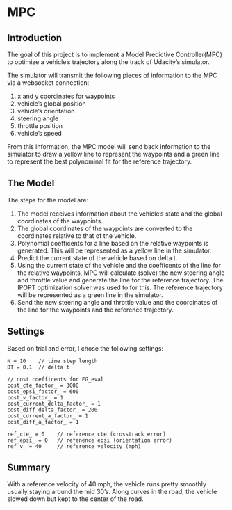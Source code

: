 # MPC

## Introduction
The goal of this project is to implement a Model Predictive Controller(MPC) to optimize a vehicle's trajectory along the track of Udacity's simulator.

The simulator will transmit the following pieces of information to the MPC via a websocket connection:

1. x and y coordinates for waypoints
2. vehicle's global position 
3. vehicle's orientation 
4. steering angle
5. throttle position
6. vehicle's speed 

From this information, the MPC model will send back information to the simulator to draw a yellow line to represent the waypoints and a green line to represent the best polynominal fit for the reference trajectory.

## The Model
The steps for the model are:

1. The model receives information about the vehicle's state and the global coordinates of the waypoints.
2. The global coordinates of the waypoints are converted to the coordinates relative to that of the vehicle.
3. Polynomial coefficents for a line based on the relative waypoints is generated.  This will be represented as a yellow line in the simulator.
4. Predict the current state of the vehicle based on delta t.
5. Using the current state of the vehicle and the coefficents of the line for the relative waypoints, MPC will calculate (solve) the new steering angle and throttle value and generate the line for the reference trajectory.  The IPOPT optimization solver was used to for this.  The reference trajectory will be represented as a green line in the simulator.
6. Send the new steering angle and throttle value and the coordinates of the line for the waypoints and the reference trajectory.

## Settings
Based on trial and error, I chose the following settings:
```
N = 10    // time step length
DT = 0.1  // delta t

// cost coefficents for FG_eval 
cost_cte_factor_ = 3000
cost_epsi_factor_ = 600 
cost_v_factor_ = 1
cost_current_delta_factor_ = 1
cost_diff_delta_factor_ = 200
cost_current_a_factor_ = 1
cost_diff_a_factor_ = 1    

ref_cte_ = 0    // reference cte (crosstrack error)
ref_epsi_ = 0   // refenence epsi (orientation error)
ref_v_ = 40     // reference velocity (mph)
```

## Summary
With a reference velocity of 40 mph, the vehicle runs pretty smoothly usually staying around the mid 30's.  Along curves in the road, the vehicle slowed down but kept to the center of the road.



